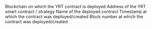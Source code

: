 <ParamField path="blockchain">
Blockchain on which the YRT contract is deployed
</ParamField>
<ParamField path="contract_address">
Address of the YRT smart contract / strategy
</ParamField>
<ParamField path="contract_name">
Name of the deployed contract
</ParamField>
<ParamField path="created_block_time">
Timestamp at which the contract was deployed/created
</ParamField>
<ParamField path="created_block_number">
Block number at which the contract was deployed/created
</ParamField>
